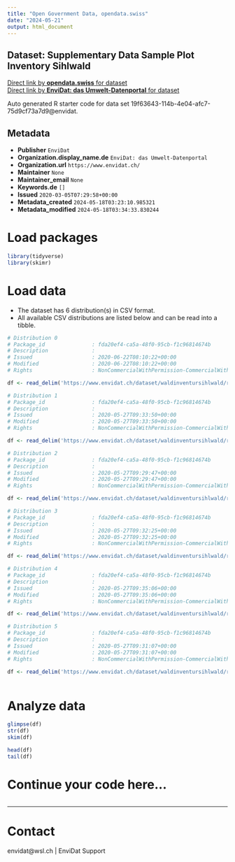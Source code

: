 ```yaml
---
title: "Open Government Data, opendata.swiss"
date: "2024-05-21"
output: html_document
---
```


## Dataset: Supplementary Data Sample Plot Inventory Sihlwald



[Direct link by **opendata.swiss** for dataset](https://opendata.swiss/de/dataset/supplementary-data-sample-plot-inventory-sihlwald)<br>
[Direct link by **EnviDat: das Umwelt-Datenportal** for dataset](https://www.envidat.ch/#/metadata/waldinventursihlwald)

Auto generated R starter code for data set 19f63643-114b-4e04-afc7-75d9cf73a7d9@envidat.

## Metadata

- **Publisher** `EnviDat`
- **Organization.display_name.de** `EnviDat: das Umwelt-Datenportal`
- **Organization.url** `https://www.envidat.ch/`
- **Maintainer** `None`
- **Maintainer_email** `None`
- **Keywords.de** `[]`
- **Issued** `2020-03-05T07:29:58+00:00`
- **Metadata_created** `2024-05-18T03:23:10.985321`
- **Metadata_modified** `2024-05-18T03:34:33.830244`


# Load packages

```r

library(tidyverse)
library(skimr)

```

# Load data

-   The dataset has 6 distribution(s) in CSV format.
-   All available CSV distributions are listed below and can be read into a tibble.

```r

# Distribution 0
# Package_id               : fda20ef4-ca5a-48f0-95cb-f1c96814674b
# Description              : 
# Issued                   : 2020-06-22T08:10:22+00:00
# Modified                 : 2020-06-22T08:10:22+00:00
# Rights                   : NonCommercialWithPermission-CommercialWithPermission-ReferenceRequired

df <- read_delim('https://www.envidat.ch/dataset/waldinventursihlwald/resource/9d94affc-b8b6-4e94-8980-87df0df70749')

# Distribution 1
# Package_id               : fda20ef4-ca5a-48f0-95cb-f1c96814674b
# Description              : 
# Issued                   : 2020-05-27T09:33:50+00:00
# Modified                 : 2020-05-27T09:33:50+00:00
# Rights                   : NonCommercialWithPermission-CommercialWithPermission-ReferenceRequired

df <- read_delim('https://www.envidat.ch/dataset/waldinventursihlwald/resource/27f21626-d1a3-4941-815d-019c88c8c618')

# Distribution 2
# Package_id               : fda20ef4-ca5a-48f0-95cb-f1c96814674b
# Description              : 
# Issued                   : 2020-05-27T09:29:47+00:00
# Modified                 : 2020-05-27T09:29:47+00:00
# Rights                   : NonCommercialWithPermission-CommercialWithPermission-ReferenceRequired

df <- read_delim('https://www.envidat.ch/dataset/waldinventursihlwald/resource/d3cc5592-e46f-4247-b36d-70214772ee68')

# Distribution 3
# Package_id               : fda20ef4-ca5a-48f0-95cb-f1c96814674b
# Description              : 
# Issued                   : 2020-05-27T09:32:25+00:00
# Modified                 : 2020-05-27T09:32:25+00:00
# Rights                   : NonCommercialWithPermission-CommercialWithPermission-ReferenceRequired

df <- read_delim('https://www.envidat.ch/dataset/waldinventursihlwald/resource/2ea64c14-798e-4816-a80f-e88095720643')

# Distribution 4
# Package_id               : fda20ef4-ca5a-48f0-95cb-f1c96814674b
# Description              : 
# Issued                   : 2020-05-27T09:35:06+00:00
# Modified                 : 2020-05-27T09:35:06+00:00
# Rights                   : NonCommercialWithPermission-CommercialWithPermission-ReferenceRequired

df <- read_delim('https://www.envidat.ch/dataset/waldinventursihlwald/resource/39f93467-552f-4f37-b59f-def4b99ac897')

# Distribution 5
# Package_id               : fda20ef4-ca5a-48f0-95cb-f1c96814674b
# Description              : 
# Issued                   : 2020-05-27T09:31:07+00:00
# Modified                 : 2020-05-27T09:31:07+00:00
# Rights                   : NonCommercialWithPermission-CommercialWithPermission-ReferenceRequired

df <- read_delim('https://www.envidat.ch/dataset/waldinventursihlwald/resource/ffa9e767-aa7b-45d7-8cbd-3347932957c6')



```

# Analyze data

```r

glimpse(df)
str(df)
skim(df)

head(df)
tail(df)

```

# Continue your code here...

```r

```

------------------------------------------------------------------------

# Contact

envidat@wsl.ch | EnviDat Support
